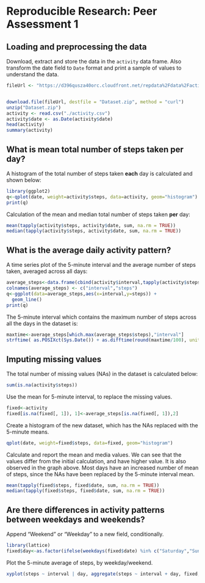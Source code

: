 # Reproducible Research: Peer Assessment 1

## Loading and preprocessing the data

Download, extract and store the data in the `activity` data frame. Also transform the date field to `Date` format and print a sample of values to understand the data.


```r
fileUrl <- "https://d396qusza40orc.cloudfront.net/repdata%2Fdata%2Factivity.zip"


download.file(fileUrl, destfile = "Dataset.zip", method = "curl")
unzip("Dataset.zip")
activity <- read.csv("./activity.csv")
activity$date <- as.Date(activity$date)
head(activity)
summary(activity)
```

## What is mean total number of steps taken per day?

A histogram of the total number of steps taken **each** day is calculated and shown below:

```r
library(ggplot2)
q<-qplot(date, weight=activity$steps, data=activity, geom="histogram")
print(q)
```


Calculation of the mean and median total number of steps taken **per** day:

```r
mean(tapply(activity$steps, activity$date, sum, na.rm = TRUE))
median(tapply(activity$steps, activity$date, sum, na.rm = TRUE))
```

## What is the average daily activity pattern?

A time series plot of the 5-minute interval and the average number of steps taken, averaged across all days:

```r
average_steps<-data.frame(cbind(activity$interval,tapply(activity$steps, activity$interval, mean, na.rm = TRUE)))
colnames(average_steps) <- c("interval","steps")
q<-ggplot(data=average_steps,aes(x=interval,y=steps)) +
  geom_line()
print(q)
```


The 5-minute interval which contains the maximum number of steps across all the days in the dataset is:

```r
maxtime<-average_steps[which.max(average_steps$steps),"interval"]
strftime( as.POSIXct(Sys.Date()) + as.difftime(round(maxtime/100), units="hours")+ as.difftime(maxtime%%100, units="mins"), "%r",tz="UTC") 
```


## Imputing missing values

The total number of missing values (NAs) in the dataset is calculated below:

```r
sum(is.na(activity$steps))
```


Use the mean for 5-minute interval, to replace the missing values.

```r
fixed<-activity
fixed[is.na(fixed[, 1]), 1]<-average_steps[is.na(fixed[, 1]),2]
```

Create a histogram of the new dataset, which has the NAs replaced with the 5-minute means.

```r
qplot(date, weight=fixed$steps, data=fixed, geom="histogram")
```

Calculate and report the mean and media values. We can see that the values differ from the initial calculation, and have higher value. It is also observed in the graph above. Most days have an increased number of mean of steps, since the NAs have been replaced by the 5-minute interval mean.

```r
mean(tapply(fixed$steps, fixed$date, sum, na.rm = TRUE))
median(tapply(fixed$steps, fixed$date, sum, na.rm = TRUE))
```

## Are there differences in activity patterns between weekdays and weekends?

Append "Weekend" or "Weekday" to a new field, conditionally.

```r
library(lattice)
fixed$day<-as.factor(ifelse(weekdays(fixed$date) %in% c("Saturday","Sunday"),"Weekend","Weekday"))
```

Plot the 5-minute average of steps, by weekday/weekend.

```r
xyplot(steps ~ interval | day, aggregate(steps ~ interval + day, fixed, FUN = mean), layout = c(1, 2), type = "l", group=day)
```
